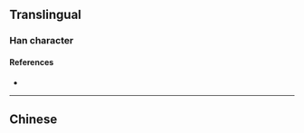 {{character info/new}}
{{also|嘰}}
==Translingual==

===Han character===
{{Han char|rn=30|rad=口|as=02|sn=5|four=|canj=RHN|ids=⿰口几}}

====References====
* {{Han ref|kx=0173.060|hdz=10572.040|uh=53FD|ud=21501}}

----

==Chinese==
{{zh-see|嘰}}